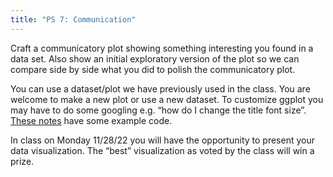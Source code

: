 ```yaml
---
title: "PS 7: Communication"
---
```


Craft a communicatory plot showing something interesting you found in a data set. Also show an initial exploratory version of the plot so we can compare side by side what you did to polish the communicatory plot.

You can use a dataset/plot we have previously used in the class. You are welcome to make a new plot or use a new dataset. To customize ggplot you may have to do some googling e.g. "how do I change the title font size". [These notes](https://idc9.github.io/stor390/notes/custom_viz/custom_viz.html) have some example code.

In class on Monday 11/28/22 you will have the opportunity to present your data visualization. The "best" visualization as voted by the class will win a prize.
